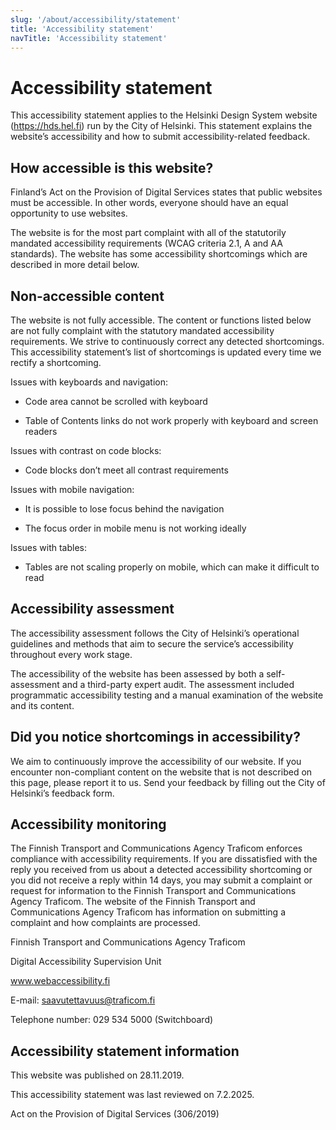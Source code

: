 ```yaml
---
slug: '/about/accessibility/statement'
title: 'Accessibility statement'
navTitle: 'Accessibility statement'
---
```



# Accessibility statement

<LeadParagraph>This accessibility statement applies to the Helsinki Design System website (https://hds.hel.fi) run by the City of Helsinki. This statement explains the website’s accessibility and how to submit accessibility-related feedback.  </LeadParagraph>

## How accessible is this website? 

Finland’s Act on the Provision of Digital Services states that public websites must be accessible. In other words, everyone should have an equal opportunity to use websites.  

The website is for the most part complaint with all of the statutorily mandated accessibility requirements (WCAG criteria 2.1, A and AA standards). The website has some accessibility shortcomings which are described in more detail below.   

## Non-accessible content 

The website is not fully accessible. The content or functions listed below are not fully complaint with the statutory mandated accessibility requirements. We strive to continuously correct any detected shortcomings. This accessibility statement’s list of shortcomings is updated every time we rectify a shortcoming. 

Issues with keyboards and navigation: 

- Code area cannot be scrolled with keyboard 

- Table of Contents links do not work properly with keyboard and screen readers 

Issues with contrast on code blocks: 

- Code blocks don’t meet all contrast requirements 

Issues with mobile navigation: 

- It is possible to lose focus behind the navigation 

- The focus order in mobile menu is not working ideally 

Issues with tables: 

- Tables are not scaling properly on mobile, which can make it difficult to read 

## Accessibility assessment 

The accessibility assessment follows the City of Helsinki’s operational guidelines and methods that aim to secure the service’s accessibility throughout every work stage.  

The accessibility of the website has been assessed by both a self-assessment and a third-party expert audit. The assessment included programmatic accessibility testing and a manual examination of the website and its content.  

## Did you notice shortcomings in accessibility? 

We aim to continuously improve the accessibility of our website. If you encounter non-compliant content on the website that is not described on this page, please report it to us. Send your feedback by filling out the <ExternalLink openInNewTab openInNewTabAriaLabel="Opens in a new tab" href="https://palautteet.hel.fi/en/">City of Helsinki’s feedback form. </ExternalLink>

## Accessibility monitoring 

The Finnish Transport and Communications Agency Traficom enforces compliance with accessibility requirements. If you are dissatisfied with the reply you received from us about a detected accessibility shortcoming or you did not receive a reply within 14 days, you may submit a complaint or request for information to the Finnish Transport and Communications Agency Traficom. The website of the Finnish Transport and Communications Agency Traficom has information on submitting a complaint and how complaints are processed. 

Finnish Transport and Communications Agency Traficom 

Digital Accessibility Supervision Unit 

<ExternalLink openInNewTab openInNewTabAriaLabel="Opens in a new tab" href="https://www.webaccessibility.fi">www.webaccessibility.fi</ExternalLink>

E-mail: saavutettavuus@traficom.fi 

Telephone number: 029 534 5000 (Switchboard) 

## Accessibility statement information 

This website was published on 28.11.2019. 

This accessibility statement was last reviewed on 7.2.2025. 

<ExternalLink openInNewTab openInNewTabAriaLabel="Opens in a new tab" href="https://www.finlex.fi/fi/laki/alkup/2019/20190306">Act on the Provision of Digital Services (306/2019) </ExternalLink>